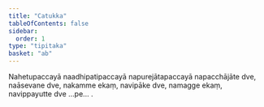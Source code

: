 ```yaml
---
title: "Catukka"
tableOfContents: false
sidebar:
  order: 1
type: "tipitaka"
basket: "ab"
---
```



<DynamicBreadcrumb />

<Paragraph number="731">
Nahetupaccayā naadhipatipaccayā napurejātapaccayā napacchājāte dve, naāsevane dve, nakamme ekaṃ, navipāke dve, namagge ekaṃ, navippayutte dve …pe… .
</Paragraph>